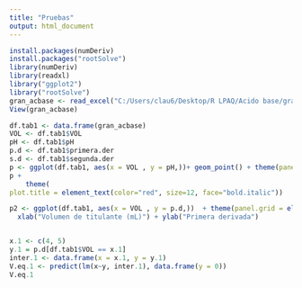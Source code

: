 ---
title: "Pruebas"
output: html_document
---
```{r}
install.packages(numDeriv)
install.packages("rootSolve")
library(numDeriv)
library(readxl)
library("ggplot2")
library("rootSolve")
gran_acbase <- read_excel("C:/Users/clau6/Desktop/R LPAQ/Acido base/gran acbase.xlsx")
View(gran_acbase)
```

```{r}
df.tab1 <- data.frame(gran_acbase)
VOL <- df.tab1$VOL
pH <- df.tab1$pH
p.d <- df.tab1$primera.der
s.d <- df.tab1$segunda.der
p <- ggplot(df.tab1, aes(x = VOL , y = pH,))+ geom_point() + theme(panel.grid = element_line(color="gray")) + geom_smooth(se=FALSE)+  ggtitle("Curva de valoración de hidróxido de sodio con biftalato ácido de potasio") + xlab("Volumen de titulante (mL)") + ylab("pH")
p +
    theme(
plot.title = element_text(color="red", size=12, face="bold.italic"))

p2 <- ggplot(df.tab1, aes(x = VOL , y = p.d,))  + theme(panel.grid = element_line(color="gray"))+ geom_smooth(se=FALSE) +ggtitle("Primera derivada de la curva de valoración") +
  xlab("Volumen de titulante (mL)") + ylab("Primera derivada")


x.1 <- c(4, 5)
y.1 = p.d[df.tab1$VOL == x.1]
inter.1 <- data.frame(x = x.1, y = y.1)
V.eq.1 <- predict(lm(x~y, inter.1), data.frame(y = 0))
V.eq.1
```

